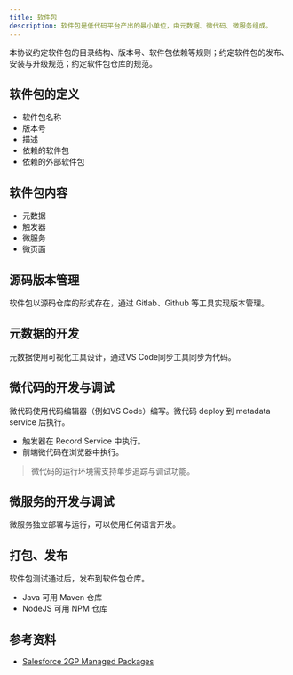 ```yaml
---
title: 软件包
description: 软件包是低代码平台产出的最小单位，由元数据、微代码、微服务组成。
---
```


本协议约定软件包的目录结构、版本号、软件包依赖等规则；约定软件包的发布、安装与升级规范；约定软件包仓库的规范。

## 软件包的定义

- 软件包名称
- 版本号
- 描述
- 依赖的软件包
- 依赖的外部软件包

## 软件包内容

- 元数据
- 触发器
- 微服务
- 微页面

## 源码版本管理

软件包以源码仓库的形式存在，通过 Gitlab、Github 等工具实现版本管理。

## 元数据的开发

元数据使用可视化工具设计，通过VS Code同步工具同步为代码。

## 微代码的开发与调试

微代码使用代码编辑器（例如VS Code）编写。微代码 deploy 到 metadata service 后执行。

- 触发器在 Record Service 中执行。
- 前端微代码在浏览器中执行。

> 微代码的运行环境需支持单步追踪与调试功能。

## 微服务的开发与调试

微服务独立部署与运行，可以使用任何语言开发。

## 打包、发布

软件包测试通过后，发布到软件包仓库。
- Java 可用 Maven 仓库
- NodeJS 可用 NPM 仓库

## 参考资料

- [Salesforce 2GP Managed Packages](https://developer.salesforce.com/docs/atlas.en-us.sfdx_dev.meta/sfdx_dev/sfdx_dev_dev2gp_comparison.htm)
